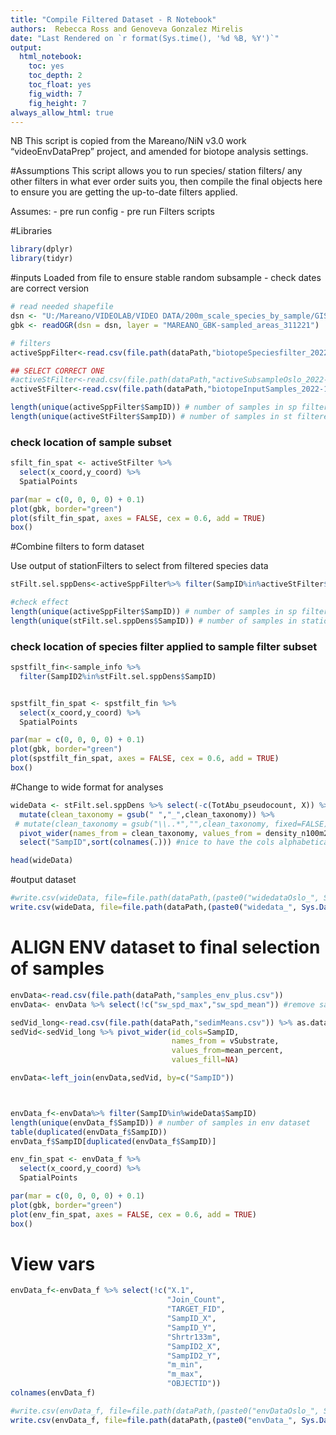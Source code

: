 ```yaml
---
title: "Compile Filtered Dataset - R Notebook"
authors:  Rebecca Ross and Genoveva Gonzalez Mirelis
date: "Last Rendered on `r format(Sys.time(), '%d %B, %Y')`"
output: 
  html_notebook: 
    toc: yes
    toc_depth: 2
    toc_float: yes
    fig_width: 7
    fig_height: 7
always_allow_html: true 
---
```


NB This script is copied from the Mareano/NiN v3.0 work "videoEnvDataPrep" project, and amended for biotope analysis settings.


#Assumptions
This script allows you to run species/ station filters/ any other filters in what ever order suits you, then compile the final objects here to ensure you are getting the up-to-date filters applied.

Assumes:
- pre run config
- pre run Filters scripts


#Libraries
```r
library(dplyr)
library(tidyr)
```
#inputs
Loaded from file to ensure stable random subsample - check dates are correct version

```r
# read needed shapefile
dsn <- "U:/Mareano/VIDEOLAB/VIDEO DATA/200m_scale_species_by_sample/GIS_Data"
gbk <- readOGR(dsn = dsn, layer = "MAREANO_GBK-sampled_areas_311221") 

# filters
activeSppFilter<-read.csv(file.path(dataPath,"biotopeSpeciesfilter_2022-12-07.csv"))

## SELECT CORRECT ONE
#activeStFilter<-read.csv(file.path(dataPath,"activeSubsampleOslo_2022-10-19.csv")) # wholeDataset "OSLO"
activeStFilter<-read.csv(file.path(dataPath,"biotopeInputSamples_2022-12-07.csv")) # subsampled 1perR

length(unique(activeSppFilter$SampID)) # number of samples in sp filtered dataset
length(unique(activeStFilter$SampID)) # number of samples in st filtered dataset
```
### check location of sample subset
```r
sfilt_fin_spat <- activeStFilter %>%
  select(x_coord,y_coord) %>%
  SpatialPoints

par(mar = c(0, 0, 0, 0) + 0.1)
plot(gbk, border="green")
plot(sfilt_fin_spat, axes = FALSE, cex = 0.6, add = TRUE) 
box() 
```


#Combine filters to form dataset

Use output of stationFilters to select from filtered species data 
```r
stFilt.sel.sppDens<-activeSppFilter%>% filter(SampID%in%activeStFilter$SampID) 

#check effect
length(unique(activeSppFilter$SampID)) # number of samples in sp filtered dataset
length(unique(stFilt.sel.sppDens$SampID)) # number of samples in station filtered sp filtered dataset 
```

### check location of species filter applied to sample filter subset
```r
spstfilt_fin<-sample_info %>%
  filter(SampID2%in%stFilt.sel.sppDens$SampID)


spstfilt_fin_spat <- spstfilt_fin %>%
  select(x_coord,y_coord) %>%
  SpatialPoints

par(mar = c(0, 0, 0, 0) + 0.1)
plot(gbk, border="green")
plot(spstfilt_fin_spat, axes = FALSE, cex = 0.6, add = TRUE) 
box() 
```



#Change to wide format for analyses

```r

wideData <- stFilt.sel.sppDens %>% select(-c(TotAbu_pseudocount, X)) %>%
  mutate(clean_taxonomy = gsub(" ","_",clean_taxonomy)) %>%
 # mutate(clean_taxonomy = gsub("\\..*","",clean_taxonomy, fixed=FALSE)) %>%#removes whats after the ;
  pivot_wider(names_from = clean_taxonomy, values_from = density_n100m2, values_fill = 0, values_fn = sum)%>%
  select("SampID",sort(colnames(.))) #nice to have the cols alphabetical

head(wideData)

```

#output dataset
```r
#write.csv(wideData, file=file.path(dataPath,(paste0("widedataOslo_", Sys.Date(),".csv"))))# Whole dataset "OSLO"
write.csv(wideData, file=file.path(dataPath,(paste0("widedata_", Sys.Date(),".csv"))))# 1 per R dataset
```

# ALIGN ENV dataset to final selection of samples
```r
envData<-read.csv(file.path(dataPath,"samples_env_plus.csv"))
envData<- envData %>% select(!c("sw_spd_max","sw_spd_mean")) #remove sandwave area data - not useful in biotope analysis

sedVid_long<-read.csv(file.path(dataPath,"sedimMeans.csv")) %>% as.data.frame
sedVid<-sedVid_long %>% pivot_wider(id_cols=SampID,
                                    names_from = vSubstrate,
                                    values_from=mean_percent,
                                    values_fill=NA)

envData<-left_join(envData,sedVid, by=c("SampID"))



envData_f<-envData%>% filter(SampID%in%wideData$SampID) 
length(unique(envData_f$SampID)) # number of samples in env dataset
table(duplicated(envData_f$SampID))
envData_f$SampID[duplicated(envData_f$SampID)]

env_fin_spat <- envData_f %>%
  select(x_coord,y_coord) %>%
  SpatialPoints

par(mar = c(0, 0, 0, 0) + 0.1)
plot(gbk, border="green")
plot(env_fin_spat, axes = FALSE, cex = 0.6, add = TRUE) 
box() 
```

# View vars
```r
envData_f<-envData_f %>% select(!c("X.1",
                                   "Join_Count",
                                   "TARGET_FID",
                                   "SampID_X",
                                   "SampID_Y", 
                                   "Shrtr133m",
                                   "SampID2_X",
                                   "SampID2_Y",
                                   "m_min", 
                                   "m_max", 
                                   "OBJECTID"))
colnames(envData_f)
```



```r
#write.csv(envData_f, file=file.path(dataPath,(paste0("envDataOslo_", Sys.Date(),".csv"))))# Whole dataset "OSLO"
write.csv(envData_f, file=file.path(dataPath,(paste0("envData_", Sys.Date(),".csv"))))# 1 per R dataset
```


